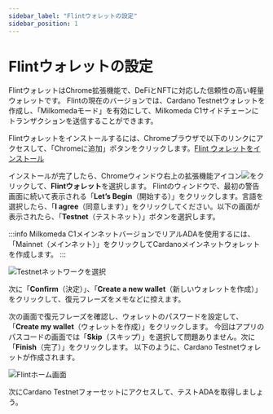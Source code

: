 ```yaml
---
sidebar_label: "Flintウォレットの設定"
sidebar_position: 1
---
```



# Flintウォレットの設定

FlintウォレットはChrome拡張機能で、DeFiとNFTに対応した信頼性の高い軽量ウォレットです。 Flintの現在のバージョンでは、Cardano Testnetウォレットを作成し、「Milkomedaモード」を有効にして、Milkomeda C1サイドチェーンにトランザクションを送信することができます。

Flintウォレットをインストールするには、Chromeブラウザで以下のリンクにアクセスして、「Chromeに追加」ボタンをクリックします。[Flint ウォレットをインストール](https://chrome.google.com/webstore/detail/flint/hnhobjmcibchnmglfbldbfabcgaknlkj)

インストールが完了したら、Chromeウィンドウ右上の拡張機能アイコン<img src={puzzleIcon} className="img-icon" />をクリックして、**Flintウォレット**を選択します。 Flintのウィンドウで、最初の警告画面に続いて表示される「**Let’s Begin**（開始する）」をクリックします。言語を選択したら、「**I agree**（同意します）」をクリックしてください。以下の画面が表示されたら、「**Testnet**（テストネット）」ボタンを選択します。

:::info
Milkomeda C1メインネットバージョンでリアルADAを使用するには、「Mainnet（メインネット）」をクリックしてCardanoメインネットウォレットを作成します。
:::

![Testnetネットワークを選択](/img/flint-select-testnet.png)

次に「**Confirm**（決定）」、「**Create a new wallet**（新しいウォレットを作成）」をクリックして、復元フレーズをメモなどに控えます。

次の画面で復元フレーズを確認し、ウォレットのパスワードを設定して、「**Create my wallet**（ウォレットを作成）」をクリックします。 今回はアプリのパスコードの画面では「**Skip**（スキップ）」を選択して問題ありません。次に「**Finish**（完了）」をクリックします。 以下のように、Cardano Testnetウォレットが作成されます。

![Flintホーム画面](/img/flint-home-screen.png)

次にCardano Testnetフォーセットにアクセスして、テストADAを取得しましょう。
